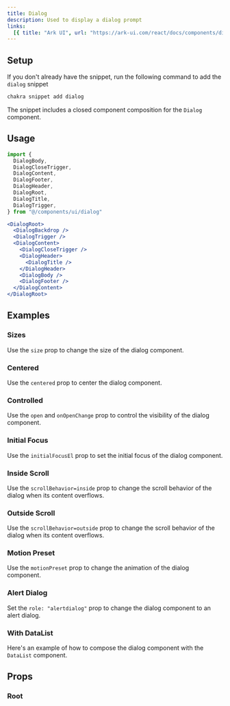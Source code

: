 ```yaml
---
title: Dialog
description: Used to display a dialog prompt
links:
  [{ title: "Ark UI", url: "https://ark-ui.com/react/docs/components/dialog" }]
---
```


<ExampleTabs name="dialog-basic" />

## Setup

If you don't already have the snippet, run the following command to add the
`dialog` snippet

```sh
chakra snippet add dialog
```

The snippet includes a closed component composition for the `Dialog` component.

## Usage

```jsx
import {
  DialogBody,
  DialogCloseTrigger,
  DialogContent,
  DialogFooter,
  DialogHeader,
  DialogRoot,
  DialogTitle,
  DialogTrigger,
} from "@/components/ui/dialog"
```

```jsx
<DialogRoot>
  <DialogBackdrop />
  <DialogTrigger />
  <DialogContent>
    <DialogCloseTrigger />
    <DialogHeader>
      <DialogTitle />
    </DialogHeader>
    <DialogBody />
    <DialogFooter />
  </DialogContent>
</DialogRoot>
```

## Examples

### Sizes

Use the `size` prop to change the size of the dialog component.

<ExampleTabs name="dialog-with-sizes" />

### Centered

Use the `centered` prop to center the dialog component.

<ExampleTabs name="dialog-centered" />

### Controlled

Use the `open` and `onOpenChange` prop to control the visibility of the dialog
component.

<ExampleTabs name="dialog-controlled" />

### Initial Focus

Use the `initialFocusEl` prop to set the initial focus of the dialog component.

<ExampleTabs name="dialog-with-initial-focus" />

### Inside Scroll

Use the `scrollBehavior=inside` prop to change the scroll behavior of the dialog
when its content overflows.

<ExampleTabs name="dialog-with-inside-scroll" />

### Outside Scroll

Use the `scrollBehavior=outside` prop to change the scroll behavior of the
dialog when its content overflows.

<ExampleTabs name="dialog-with-outside-scroll" />

### Motion Preset

Use the `motionPreset` prop to change the animation of the dialog component.

<ExampleTabs name="dialog-with-motion-preset" />

### Alert Dialog

Set the `role: "alertdialog"` prop to change the dialog component to an alert
dialog.

<ExampleTabs name="dialog-with-role" />

### With DataList

Here's an example of how to compose the dialog component with the `DataList`
component.

<ExampleTabs name="dialog-with-datalist" />

## Props

### Root

<PropTable component="Dialog" part="Root" />
